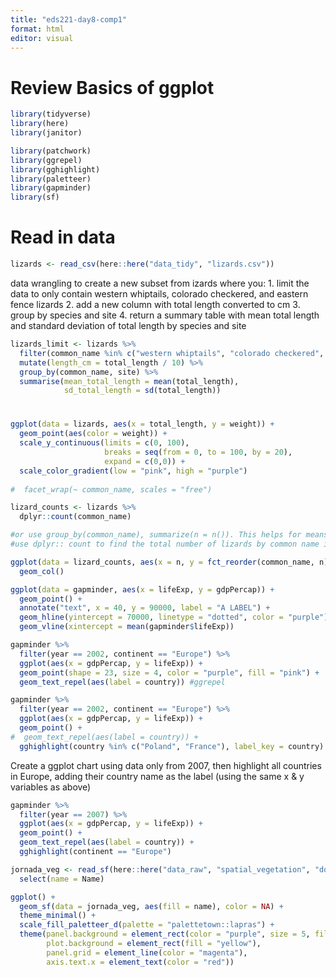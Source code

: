 ```yaml
---
title: "eds221-day8-comp1"
format: html
editor: visual
---
```


# Review Basics of ggplot

```r
library(tidyverse)
library(here)
library(janitor)

library(patchwork)
library(ggrepel)
library(gghighlight)
library(paletteer)
library(gapminder)
library(sf)
```

# Read in data
```r
lizards <- read_csv(here::here("data_tidy", "lizards.csv"))
```

data wrangling to create a new subset from izards where you:
1. limit the data to only contain western whiptails, colorado checkered, and eastern fence lizards
2. add a new column with total length converted to cm
3. group by species and site
4. return a summary table with mean total length and standard deviation of total length by species and site
```r
lizards_limit <- lizards %>% 
  filter(common_name %in% c("western whiptails", "colorado checkered", "eastern fence")) %>% 
  mutate(length_cm = total_length / 10) %>% 
  group_by(common_name, site) %>% 
  summarise(mean_total_length = mean(total_length),
            sd_total_length = sd(total_length))
```

# 

```r
ggplot(data = lizards, aes(x = total_length, y = weight)) + 
  geom_point(aes(color = weight)) + 
  scale_y_continuous(limits = c(0, 100), 
                     breaks = seq(from = 0, to = 100, by = 20),
                     expand = c(0,0)) + 
  scale_color_gradient(low = "pink", high = "purple")
  
#  facet_wrap(~ common_name, scales = "free")
```

```r
lizard_counts <- lizards %>% 
  dplyr::count(common_name)

#or use group_by(common_name), summarize(n = n()). This helps for means, sd, and easier to name columns
#use dplyr:: count to find the total number of lizards by common name in the lizards dataset
```


```r
ggplot(data = lizard_counts, aes(x = n, y = fct_reorder(common_name, n))) + 
  geom_col()
```

```r
ggplot(data = gapminder, aes(x = lifeExp, y = gdpPercap)) +
  geom_point() + 
  annotate("text", x = 40, y = 90000, label = "A LABEL") + 
  geom_hline(yintercept = 70000, linetype = "dotted", color = "purple") + 
  geom_vline(xintercept = mean(gapminder$lifeExp))
```


```r
gapminder %>% 
  filter(year == 2002, continent == "Europe") %>% 
  ggplot(aes(x = gdpPercap, y = lifeExp)) + 
  geom_point(shape = 23, size = 4, color = "purple", fill = "pink") + 
  geom_text_repel(aes(label = country)) #ggrepel
```

```r
gapminder %>% 
  filter(year == 2002, continent == "Europe") %>% 
  ggplot(aes(x = gdpPercap, y = lifeExp)) + 
  geom_point() + 
#  geom_text_repel(aes(label = country)) + 
  gghighlight(country %in% c("Poland", "France"), label_key = country)
```

Create a ggplot chart using data only from 2007, then highlight all countries in Europe, adding their country name as the label (using the same x & y variables as above)
```r
gapminder %>% 
  filter(year == 2007) %>% 
  ggplot(aes(x = gdpPercap, y = lifeExp)) + 
  geom_point() + 
  geom_text_repel(aes(label = country)) +
  gghighlight(continent == "Europe")
```

```r
jornada_veg <- read_sf(here::here("data_raw", "spatial_vegetation", "doc.kml")) %>% 
  select(name = Name)

ggplot() + 
  geom_sf(data = jornada_veg, aes(fill = name), color = NA) + 
  theme_minimal() + 
  scale_fill_paletteer_d(palette = "palettetown::lapras") + 
  theme(panel.background = element_rect(color = "purple", size = 5, fill = "pink"), 
        plot.background = element_rect(fill = "yellow"),
        panel.grid = element_line(color = "magenta"), 
        axis.text.x = element_text(color = "red"))
```


